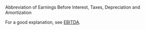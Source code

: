Abbreviation of Earnings Before Interest, Taxes, Depreciation and Amortization

For a good explanation, see [[w:EBITDA|EBITDA]].